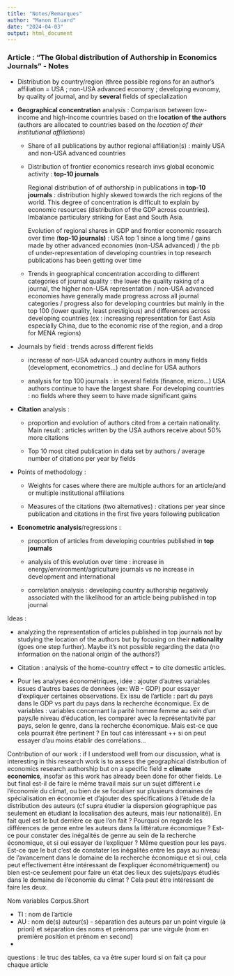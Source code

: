 ```yaml
---
title: "Notes/Remarques"
author: "Manon Eluard"
date: "2024-04-03"
output: html_document
---
```


### Article : "The Global distribution of Authorship in Economics Journals" - Notes

-   Distribution by country/region (three possible regions for an author's affiliation = USA ; non-USA advanced economy ; developing evonomy, by quality of journal, and by **several** fields of specialization

```{=html}
<!-- -->
```
-   **Geographical concentration** analysis : Comparison between low-income and high-income countries based on the **location of the authors** (authors are allocated to countries based on the *location of their institutional affiliations*)
    -   Share of all publications by author regional affiliation(s) : mainly USA and non-USA advanced countries

    -   Distribution of frontier economics research invs global economic activity : **top-10 journals**

        Regional distribution of of authorship in publications in **top-10 journals** : distribution highly skewed towards the rich regions of the world. This degree of concentration is difficult to explain by economic resources (distribution of the GDP across countries). Imbalance particulary striking for East and South Asia.

        Evolution of regional shares in GDP and frontier economic research over time (**top-10 journals)** : USA top 1 since a long time / gains made by other advanced economies (non-USA advanced) / the pb of under-representation of developing countries in top research publications has been getting over time

    -   Trends in geographical concentration according to different categories of journal quality : the lower the quality raking of a journal, the higher non-USA representation / non-USA advanced economies have generally made progress across all journal categories / progress also for developing countries but mainly in the top 100 (lower quality, least prestigious) and differences across developing countries (ex : increasing representation for East Asia especially China, due to the economic rise of the region, and a drop for MENA regions)
-   Journals by field : trends across different fields
    -   increase of non-USA advanced country authors in many fields (development, econometrics...) and decline for USA authors

    -   analysis for top 100 journals : in several fields (finance, micro...) USA authors continue to have the largest share. For developing countries : no fields where they seem to have made significant gains
-   **Citation** analysis :
    -   proportion and evolution of authors cited from a certain nationality. Main result : articles written by the USA authors receive about 50% more citations

    -   Top 10 most cited publication in data set by authors / average number of citations per year by fields
-   Points of methodology :
    -   Weights for cases where there are multiple authors for an article/and or multiple institutional affiliations

    -   Measures of the citations (two alternatives) : citations per year since publication and citations in the first five years following publication
-   **Econometric analysis**/regressions :
    -   proportion of articles from developing countries published in **top journals**

    -   analysis of this evolution over time : increase in energy/environment/agriculture journals vs no increase in development and international

    -   correlation analysis : developing country authorship negatively associated with the likelihood for an article being published in top journal

Ideas :

-   analyzing the representation of articles published in top journals not by studying the location of the authors but by focusing on their **nationality** (goes one step further). Maybe it's not possible regarding the data (no information on the national origin of the authors?)

-   Citation : analysis of the home-country effect = to cite domestic articles.

-   Pour les analyses économétriques, idée : ajouter d'autres variables issues d'autres bases de données (ex: WB - GDP) pour essayer d'expliquer certaines observations. Ex issu de l'article : part du pays dans le GDP vs part du pays dans la recherche économique. Ex de variables : variables concernant la parité homme femme au sein d'un pays/le niveau d'éducation, les comparer avec la représentativité par pays, selon le genre, dans la recherche économique. Mais est-ce que cela pourrait être pertinent ? En tout cas intéressant ++ si on peut essayer d'au moins établir des corrélations...

Contribution of our work : if I understood well from our discussion, what is interesting in this research work is to assess the geographical distribution of economics research authorship but on a specific field **= climate economics**, insofar as this work has already been done for other fields. Le but final est-il de faire le même travail mais sur un sujet différent i.e l'économie du climat, ou bien de se focaliser sur plusieurs domaines de spécialisation en économie et d'ajouter des spécifications à l'étude de la distribution des auteurs (cf supra étudier la dispersion géographique pas seulement en étudiant la localisation des auteurs, mais leur nationalité). En fait quel est le but derrière ce que l'on fait ? Pourquoi on regarde les différences de genre entre les auteurs dans la littérature économique ? Est-ce pour constater des inégalités de genre au sein de la recherche économique, et si oui essayer de l'expliquer ? Même question pour les pays. Est-ce que le but c'est de constater les inégalités entre les pays au niveau de l'avancement dans le domaine de la recherche économique et si oui, cela peut effectivement être intéressant de l'expliquer économétriquement) ou bien est-ce seulement pour faire un état des lieux des sujets/pays étudiés dans le domaine de l'économie du climat ? Cela peut être intéressant de faire les deux.

Nom variables Corpus.Short

-   TI : nom de l'article
-   AU : nom de(s) auteur(s) - séparation des auteurs par un point virgule (à priori) et séparation des noms et prénoms par une virgule (nom en première position et prénom en second)
-   

questions : le truc des tables, ca va être super lourd si on fait ça pour chaque article
